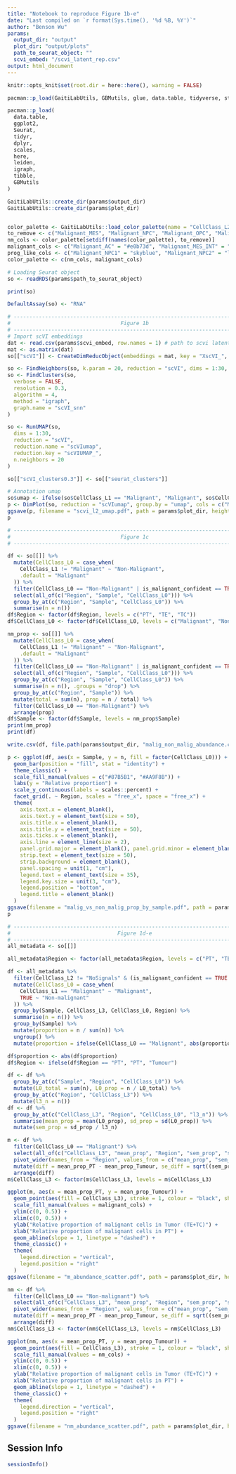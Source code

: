 ```yaml
---
title: "Notebook to reproduce Figure 1b-e"
date: "Last compiled on `r format(Sys.time(), '%d %B, %Y')`"
author: "Benson Wu"
params:
  output_dir: "output"
  plot_dir: "output/plots"
  path_to_seurat_object: ""
  scvi_embed: "/scvi_latent_rep.csv"
output: html_document
---
```



```r
knitr::opts_knit$set(root.dir = here::here(), warning = FALSE)
```


```r
pacman::p_load(GaitiLabUtils, GBMutils, glue, data.table, tidyverse, stringr)

pacman::p_load(
  data.table,
  ggplot2,
  Seurat,
  tidyr,
  dplyr,
  scales,
  here,
  leiden,
  igraph,
  tibble,
  GBMutils
)

GaitiLabUtils::create_dir(params$output_dir)
GaitiLabUtils::create_dir(params$plot_dir)


color_palette <- GaitiLabUtils::load_color_palette(name = "CellClass_L2")
to_remove <- c("Malignant_MES", "Malignant_NPC", "Malignant_OPC", "Malignant_AC")
nm_cols <- color_palette[setdiff(names(color_palette), to_remove)]
malignant_cols <- c("Malignant_AC" = "#e0b73d", "Malignant_MES_INT" = "firebrick", "Malignant_MES_HYP" = "tomato", "Malignant_MES_AST" = "salmon", "Malignant_NPC1" = "skyblue", "Malignant_NPC2" = "lightblue", "Malignant_OPC" = "#afd0a6")
prog_like_cols <- c("Malignant_NPC1" = "skyblue", "Malignant_NPC2" = "lightblue", "Malignant_OPC" = "#afd0a6", "Invasive-high OPC/NPC1" = "#2B7095")
color_palette <- c(nm_cols, malignant_cols)
```

```r
# Loading Seurat object
so <- readRDS(params$path_to_seurat_object)

print(so)

DefaultAssay(so) <- "RNA"
```

```r
# ---------------------------------------------------------------------------- #
#                                   Figure 1b                                  #
# ---------------------------------------------------------------------------- #
# Import scVI embeddings
dat <- read.csv(params$scvi_embed, row.names = 1) # path to scvi latent rep
mat <- as.matrix(dat)
so[["scVI"]] <- CreateDimReducObject(embeddings = mat, key = "XscVI_", assay = "RNA")

so <- FindNeighbors(so, k.param = 20, reduction = "scVI", dims = 1:30, graph.name = c("scVI_nn", "scVI_snn"))
so <- FindClusters(so,
  verbose = FALSE,
  resolution = 0.3,
  algorithm = 4,
  method = "igraph",
  graph.name = "scVI_snn"
)

so <- RunUMAP(so,
  dims = 1:30,
  reduction = "scVI",
  reduction.name = "scVIumap",
  reduction.key = "scVIUMAP_",
  n.neighbors = 20
)

so[["scVI_clusters0.3"]] <- so[["seurat_clusters"]]

# Annotation umap
so$umap <- ifelse(so$CellClass_L1 == "Malignant", "Malignant", so$CellClass_L2)
p <- DimPlot(so, reduction = "scVIumap", group.by = "umap", cols = c("Malignant" = "#7BB7AD", nm_cols))
ggsave(p, filename = "scvi_l2_umap.pdf", path = params$plot_dir, height = 7, width = 9)
p
```


```r
# ---------------------------------------------------------------------------- #
#                                   Figure 1c                                  #
# ---------------------------------------------------------------------------- #

df <- so[[]] %>%
  mutate(CellClass_L0 = case_when(
    CellClass_L1 != "Malignant" ~ "Non-Malignant",
    .default = "Malignant"
  )) %>%
  filter(CellClass_L0 == "Non-Malignant" | is_malignant_confident == TRUE) %>%
  select(all_of(c("Region", "Sample", "CellClass_L0"))) %>%
  group_by_at(c("Region", "Sample", "CellClass_L0")) %>%
  summarise(n = n())
df$Region <- factor(df$Region, levels = c("PT", "TE", "TC"))
df$CellClass_L0 <- factor(df$CellClass_L0, levels = c("Malignant", "Non-Malignant"))

nm_prop <- so[[]] %>%
  mutate(CellClass_L0 = case_when(
    CellClass_L1 != "Malignant" ~ "Non-Malignant",
    .default = "Malignant"
  )) %>%
  filter(CellClass_L0 == "Non-Malignant" | is_malignant_confident == TRUE) %>%
  select(all_of(c("Region", "Sample", "CellClass_L0"))) %>%
  group_by_at(c("Region", "Sample", "CellClass_L0")) %>%
  summarise(n = n(), .groups = "drop") %>%
  group_by_at(c("Region", "Sample")) %>%
  mutate(total = sum(n), prop = n / total) %>%
  filter(CellClass_L0 == "Non-Malignant") %>%
  arrange(prop)
df$Sample <- factor(df$Sample, levels = nm_prop$Sample)
print(nm_prop)
print(df)

write.csv(df, file.path(params$output_dir, "malig_non_malig_abundance.csv"))

p <- ggplot(df, aes(x = Sample, y = n, fill = factor(CellClass_L0))) +
  geom_bar(position = "fill", stat = "identity") +
  theme_classic() +
  scale_fill_manual(values = c("#87B5B1", "#AA9F8B")) +
  labs(y = "Relative proportion") +
  scale_y_continuous(labels = scales::percent) +
  facet_grid(. ~ Region, scales = "free_x", space = "free_x") +
  theme(
    axis.text.x = element_blank(),
    axis.text.y = element_text(size = 50),
    axis.title.x = element_blank(),
    axis.title.y = element_text(size = 50),
    axis.ticks.x = element_blank(),
    axis.line = element_line(size = 2),
    panel.grid.major = element_blank(), panel.grid.minor = element_blank(),
    strip.text = element_text(size = 50),
    strip.background = element_blank(),
    panel.spacing = unit(1, "cm"),
    legend.text = element_text(size = 35),
    legend.key.size = unit(3, "cm"),
    legend.position = "bottom",
    legend.title = element_blank()
  )
ggsave(filename = "malig_vs_non_malig_prop_by_sample.pdf", path = params$plot_dir, height = 25, width = 25)
p
```

```r
# ---------------------------------------------------------------------------- #
#                                  Figure 1d-e                                 #
# ---------------------------------------------------------------------------- #
all_metadata <- so[[]]

all_metadata$Region <- factor(all_metadata$Region, levels = c("PT", "TE", "TC"))

df <- all_metadata %>%
  filter(CellClass_L2 != "NoSignals" & (is_malignant_confident == TRUE | CellClass_L1 != "Malignant")) %>%
  mutate(CellClass_L0 = case_when(
    CellClass_L1 == "Malignant" ~ "Malignant",
    TRUE ~ "Non-malignant"
  )) %>%
  group_by(Sample, CellClass_L3, CellClass_L0, Region) %>%
  summarise(n = n()) %>%
  group_by(Sample) %>%
  mutate(proportion = n / sum(n)) %>%
  ungroup() %>%
  mutate(proportion = ifelse(CellClass_L0 == "Malignant", abs(proportion), -abs(proportion)))

df$proportion <- abs(df$proportion)
df$Region <- ifelse(df$Region == "PT", "PT", "Tumour")

df <- df %>%
  group_by_at(c("Sample", "Region", "CellClass_L0")) %>%
  mutate(L0_total = sum(n), L0_prop = n / L0_total) %>%
  group_by_at(c("Region", "CellClass_L3")) %>%
  mutate(l3_n = n())
df <- df %>%
  group_by_at(c("CellClass_L3", "Region", "CellClass_L0", "l3_n")) %>%
  summarise(mean_prop = mean(L0_prop), sd_prop = sd(L0_prop)) %>%
  mutate(sem_prop = sd_prop / l3_n)

m <- df %>%
  filter(CellClass_L0 == "Malignant") %>%
  select(all_of(c("CellClass_L3", "mean_prop", "Region", "sem_prop", "sd_prop", "l3_n"))) %>%
  pivot_wider(names_from = "Region", values_from = c("mean_prop", "sem_prop", "sd_prop", "l3_n")) %>%
  mutate(diff = mean_prop_PT - mean_prop_Tumour, se_diff = sqrt((sem_prop_PT^2 / l3_n_PT) + (sem_prop_Tumour^2 / l3_n_Tumour))) %>%
  arrange(diff)
m$CellClass_L3 <- factor(m$CellClass_L3, levels = m$CellClass_L3)

ggplot(m, aes(x = mean_prop_PT, y = mean_prop_Tumour)) +
  geom_point(aes(fill = CellClass_L3), stroke = 1, colour = "black", shape = 21, size = 5) +
  scale_fill_manual(values = malignant_cols) +
  ylim(c(0, 0.5)) +
  xlim(c(0, 0.5)) +
  ylab("Relative proportion of malignant cells in Tumor (TE+TC)") +
  xlab("Relative proportion of malignant cells in PT") +
  geom_abline(slope = 1, linetype = "dashed") +
  theme_classic() +
  theme(
    legend.direction = "vertical",
    legend.position = "right"
  )
ggsave(filename = "m_abundance_scatter.pdf", path = params$plot_dir, height = 6, width = 8)
```

```r
nm <- df %>%
  filter(CellClass_L0 == "Non-malignant") %>%
  select(all_of(c("CellClass_L3", "mean_prop", "Region", "sem_prop", "sd_prop", "l3_n"))) %>%
  pivot_wider(names_from = "Region", values_from = c("mean_prop", "sem_prop", "sd_prop", "l3_n")) %>%
  mutate(diff = mean_prop_PT - mean_prop_Tumour, se_diff = sqrt((sem_prop_PT^2 / l3_n_PT) + (sem_prop_Tumour^2 / l3_n_Tumour))) %>%
  arrange(diff)
nm$CellClass_L3 <- factor(nm$CellClass_L3, levels = nm$CellClass_L3)

ggplot(nm, aes(x = mean_prop_PT, y = mean_prop_Tumour)) +
  geom_point(aes(fill = CellClass_L3), stroke = 1, colour = "black", shape = 21, size = 5) +
  scale_fill_manual(values = nm_cols) +
  ylim(c(0, 0.5)) +
  xlim(c(0, 0.5)) +
  ylab("Relative proportion of malignant cells in Tumor (TE+TC)") +
  xlab("Relative proportion of malignant cells in PT") +
  geom_abline(slope = 1, linetype = "dashed") +
  theme_classic() +
  theme(
    legend.direction = "vertical",
    legend.position = "right"
  )
ggsave(filename = "nm_abundance_scatter.pdf", path = params$plot_dir, height = 6, width = 8)
```

## Session Info
```r
sessionInfo()
```

